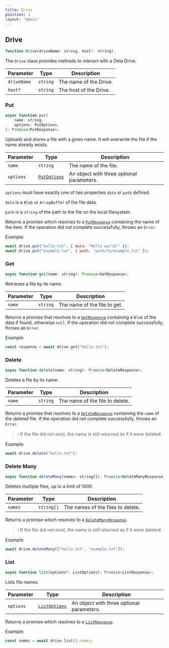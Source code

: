 ```yaml
---
title: Drive
position: 1
layout: "@docs"
---
```


## Drive

```js
function Drive(driveName: string, host?: string);
```

The `Drive` class provides methods to interact with a Deta Drive.

| Parameter   | Type     | Description            |
| ----------- | -------- | ---------------------- |
| `driveName` | `string` | The name of the Drive. |
| `host?`     | `string` | The host of the Drive. |

### Put

```js
async function put(
    name: string,
    options: PutOptions,
): Promise<PutResponse>;
```

Uploads and stores a file with a given name. It will overwrite the file if the name already exists.

| Parameter | Type                                 | Description                               |
| --------- | ------------------------------------ | ----------------------------------------- |
| `name`    | `string`                             | The name of the file.                     |
| `options` | [`PutOptions`](./types#putoptions-1) | An object with three optional parameters. |

`options` must have exactly one of two properties `data` or `path` defined.

`data` is a `Blob` or `ArrayBuffer` of the file data.

`path` is a `string` of the path to the file on the local filesystem.

Returns a promise which resolves to a [`PutResponse`](./types#putresponse-1) containing the name of the item.
If the operation did not complete successfully, throws an `Error`.

Example:

```js
await drive.put("hello.txt", { data: "Hello world!" });
await drive.put("example.txt", { path: "path/to/example.txt" });
```

### Get

```js
async function get(name: string): Promise<GetResponse>;
```

Retrieves a file by its name.

| Parameter | Type     | Description                  |
| --------- | -------- | ---------------------------- |
| `name`    | `string` | The name of the file to get. |

Returns a promise that resolves to a [`GetResponse`](./types#getresponse-1) containing a `Blob` of the data if found, otherwise `null`.
If the operation did not complete successfully, throws an `Error`.

Example:

```js
const response = await drive.get("hello.txt");
```

### Delete

```js
async function delete(name: string): Promise<DeleteResponse>;
```

Deletes a file by its name.

| Parameter | Type     | Description                     |
| --------- | -------- | ------------------------------- |
| `name`    | `string` | The name of the file to delete. |

Returns a promise that resolves to a [`DeleteResponse`](./types#deleteresponse-1) containing the `name` of the deleted file.
If the operation did not complete successfully, throws an `Error`.

> ℹ️ If the file did not exist, the name is still returned as if it were deleted.

Example:

```js
await drive.delete("hello.txt");
```

### Delete Many

```js
async function deleteMany(names: string[]): Promise<DeleteManyResponse>;
```

Deletes multiple files, up to a limit of 1000.

| Parameter | Type       | Description                       |
| --------- | ---------- | --------------------------------- |
| `names`   | `string[]` | The names of the files to delete. |

Returns a promise which resolves to a [`DeleteManyResponse`](./types#deletemanyresponse).

> ℹ️ If the file did not exist, the name is still returned as if it were deleted.

Example:

```js
await drive.deleteMany(["hello.txt", "example.txt"]);
```

### List

```js
async function list(options?: ListOptions): Promise<ListResponse>;
```

Lists file names.

| Parameter | Type                                 | Description                               |
| --------- | ------------------------------------ | ----------------------------------------- |
| `options` | [`ListOptions`](./types#listoptions) | An object with three optional parameters. |

Returns a promise which resolves to a [`ListRepsonse`](./types#listresponse).

Example:

```js
const names = await drive.list().names;
```
